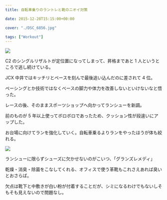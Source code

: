 ---
title: 自転車乗りのラントレと靴のニオイ対策

date: 2015-12-28T15:15:00+00:00

cover: "./DSC_6856.jpg"

tags: ["Workout"]
---

![ ](./DSC_6856.jpg)

C2 のシングルリザルトが定位置になってしまって、昇格まであと 1 人というところで逃し続けている。

JCX 中井ではキッチリとペースを刻んで最後追い込んだのに差されて 4 位。

ペーシングとか技術ではなくベースの脚力や体力を改善しないといけないなと悟った。

レースの後、そのままスポーツショップへ向かってランシューを新調。

前のものが 5 年以上使ってボロボロであったため、クッション性が段違いにアップした。

お台場に向けてランを強化していく。自転車乗るよりランをやったほうが体も絞れる。

![ ](./DSC_6857.jpg)

ランシューに限らずシューズに欠かせないのがこいつ、「グランズレメディ」

乾燥・消臭・除菌をこなしてくれる、オフィスで使う革靴もこれさえあれば臭いとおさらば。

欠点は靴下と中敷きが白い粉が付着することだが、シミになるわけでもないしそもそも見えないので問題なし。

<LinkBox isAmazonLink url="https://www.amazon.co.jp/dp/B008F4NV72/" />
